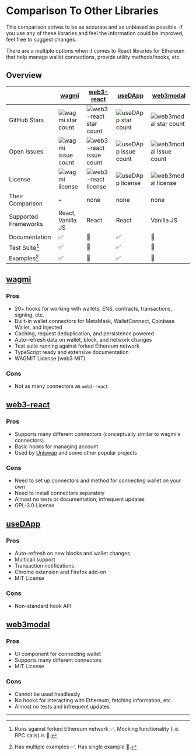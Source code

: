 
# Comparison To Other Libraries

<Callout emoji="✏️">
  This comparison strives to be as accurate and as unbiased as possible. If you
  use any of these libraries and feel the information could be improved, feel
  free to suggest changes.
</Callout>

There are a multiple options when it comes to React libraries for Ethereum that help manage wallet connections, provide utility methods/hooks, etc.

## Overview

|                      | [wagmi](https://github.com/tmm/wagmi)                                                     | [web3-react](https://github.com/NoahZinsmeister/web3-react)                                                     | [useDApp](https://github.com/EthWorks/useDApp)                                                     | [web3modal](https://github.com/Web3Modal/web3modal)                                                     |
| -------------------- | ----------------------------------------------------------------------------------------- | --------------------------------------------------------------------------------------------------------------- | -------------------------------------------------------------------------------------------------- | ------------------------------------------------------------------------------------------------------- |
| GitHub Stars         | ![wagmi star count](https://img.shields.io/github/stars/tmm/wagmi?colorB=3fba11&label=)   | ![web3-react star count](https://img.shields.io/github/stars/NoahZinsmeister/web3-react?colorB=3fba11&label=)   | ![useDApp star count](https://img.shields.io/github/stars/EthWorks/useDApp?colorB=3fba11&label=)   | ![web3modal star count](https://img.shields.io/github/stars/Web3Modal/web3modal?colorB=3fba11&label=)   |
| Open Issues          | ![wagmi issue count](https://img.shields.io/github/issues/tmm/wagmi?colorB=3fba11&label=) | ![web3-react issue count](https://img.shields.io/github/issues/NoahZinsmeister/web3-react?colorB=3fba11&label=) | ![useDApp issue count](https://img.shields.io/github/issues/EthWorks/useDApp?colorB=3fba11&label=) | ![web3modal issue count](https://img.shields.io/github/issues/Web3Modal/web3modal?colorB=3fba11&label=) |
| License              | ![wagmi license](https://img.shields.io/github/license/tmm/wagmi?colorB=3fba11&label=)    | ![web3-react license](https://img.shields.io/github/license/NoahZinsmeister/web3-react?colorB=3fba11&label=)    | ![useDApp license](https://img.shields.io/github/license/EthWorks/useDApp?colorB=3fba11&label=)    | ![web3modal license](https://img.shields.io/github/license/Web3Modal/web3modal?colorB=3fba11&label=)    |
| Their Comparison     | –                                                                                         | none                                                                                                            | none                                                                                               | none                                                                                                    |
| Supported Frameworks | React, Vanilla JS                                                                         | React                                                                                                           | React                                                                                              | Vanilla JS                                                                                              |
| Documentation        | ✅                                                                                        | 🛑                                                                                                              | ✅                                                                                                 | 🛑                                                                                                      |
| Test Suite[^1]       | ✅                                                                                        | 🔶                                                                                                              | ✅                                                                                                 | 🛑                                                                                                      |
| Examples[^2]         | ✅                                                                                        | 🔶                                                                                                              | ✅                                                                                                 | 🔶                                                                                                      |

## [wagmi](https://github.com/tmm/wagmi)

### Pros

- 20+ hooks for working with wallets, ENS, contracts, transactions, signing, etc.
- Built-in wallet connectors for MetaMask, WalletConnect, Coinbase Wallet, and Injected
- Caching, request deduplication, and persistence powered
- Auto-refresh data on wallet, block, and network changes
- Test suite running against forked Ethereum network
- TypeScript ready and extensive documentation
- WAGMIT License (web3 MIT)

### Cons

- Not as many connectors as `web3-react`

## [web3-react](https://github.com/NoahZinsmeister/web3-react)

### Pros

- Supports many different connectors (conceptually similar to wagmi's connectors)
- Basic hooks for managing account
- Used by [Uniswap](https://uniswap.org) and some other popular projects

### Cons

- Need to set up connectors and method for connecting wallet on your own
- Need to install connectors separately
- Almost no tests or documentation; infrequent updates
- GPL-3.0 License

## [useDApp](https://github.com/EthWorks/useDApp)

### Pros

- Auto-refresh on new blocks and wallet changes
- Multicall support
- Transaction notifications
- Chrome extension and Firefox add-on
- MIT License

### Cons

- Non-standard hook API

## [web3modal](https://github.com/Web3Modal/web3modal)

### Pros

- UI component for connecting wallet
- Supports many different connectors
- MIT License

### Cons

- Cannot be used headlessly
- No hooks for interacting with Ethereum, fetching information, etc.
- Almost no tests and infrequent updates

---

[^1]: Runs against forked Ethereum network ✅. Mocking functionality (i.e. RPC calls) is 🔶.
[^2]: Has multiple examples ✅. Has single example 🔶.
